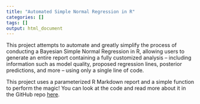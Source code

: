 ```yaml
---
title: "Automated Simple Normal Regression in R"
categories: []
tags: []
output: html_document
---
```


This project attempts to automate and greatly simplify the process of conducting a Bayesian Simple Normal Regression in R, allowing users to generate an entire report containing a fully customized analysis -- including information such as model quality, proposed regression lines, posterior predictions, and more -- using only a single line of code.

This project uses a parameterized R Markdown report and a simple function to perform the magic! You can look at the code and read more about it in the GitHub repo [here](https://github.com/mariumtapal/bayes-regression-report).

